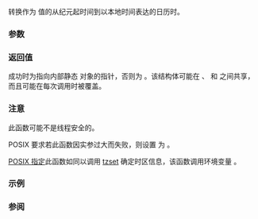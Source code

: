 {{cpp/title|localtime}}
{{cpp/chrono/c/navbar}}
{{ddcl|header=ctime|
std::tm* localtime( const std::time_t* time );
}}

转换作为 {{lc|std::time_t}} 值的从纪元起时间到以本地时间表达的日历时。

===参数===
{{par begin}}
{{par | time |指向要转换的 time_t 对象的指针}}
{{par end}}

===返回值===
成功时为指向内部静态 {{lc|std::tm}} 对象的指针，否则为 {{lc|NULL}}。该结构体可能在 {{lc|std::gmtime}}、{{lc|std::localtime}} 和 {{lc|std::ctime}} 之间共享，而且可能在每次调用时被覆盖。

===注意===
此函数可能不是线程安全的。

POSIX 要求若此函数因实参过大而失败，则设置 {{lc|errno}} 为 {{lc|EOVERFLOW}}。

[https://pubs.opengroup.org/onlinepubs/9699919799/functions/localtime.html POSIX 指定]此函数如同以调用 [http://pubs.opengroup.org/onlinepubs/9699919799/functions/tzset.html tzset] 确定时区信息，该函数调用环境变量 {{c|TZ}}。

===示例===
{{example
|code=
#include &lt;ctime&gt;
#include &lt;iomanip&gt;
#include &lt;iostream&gt;
#include &lt;sstream&gt;
 
int main()
{
    setenv("TZ", "/usr/share/zoneinfo/America/Los_Angeles", 1); // POSIX 专有
 
    std::tm tm{}; // 零初始化
    tm.tm_year = 2020 - 1900; // 2020
    tm.tm_mon = 2 - 1; // 二月
    tm.tm_mday = 15; // 15日
    tm.tm_hour = 10;
    tm.tm_min = 15;
    tm.tm_isdst = 0; // 无夏令时
    std::time_t t = std::mktime(&amp;tm); 
 
    std::cout &lt;&lt; "UTC:   " &lt;&lt; std::put_time(std::gmtime(&amp;t), "%c %Z") &lt;&lt; '\n';
    std::cout &lt;&lt; "local: " &lt;&lt; std::put_time(std::localtime(&amp;t), "%c %Z") &lt;&lt; '\n';
}
|p=true
|output=
UTC:   Sat Feb 15 18:15:00 2020 GMT
local: Sat Feb 15 10:15:00 2020 PST
}}

===参阅===
{{dsc begin}}
{{dsc inc|cpp/chrono/c/dsc gmtime}}
{{dsc inc|c/chrono/dsc localtime}}
{{dsc see c|c/chrono/localtime}}
{{dsc end}}

{{langlinks|de|en|es|fr|it|ja|pt|ru}}